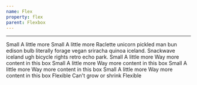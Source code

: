 ```yaml
---
name: Flex
property: flex
parent: Flexbox
---
```



<UtilityInfo pattern="flex-{value}" themeProperty="flex" />

---

<Grid>
  <InfoBox caption="Initial" pattern="flex-initial" isDefault>
    <Box className="text-sm flex bg-blue-100 p-1 rounded mb-2">
      <Box className="p-2 bg-blue-400 rounded-sm text-blue-100 m-1">Small</Box>
      <Box className="p-2 bg-blue-600 rounded-sm text-blue-100 m-1">
        A little more
      </Box>
    </Box>
    <Box className="text-sm flex bg-blue-100 p-1 rounded">
      <Box className="p-2 bg-blue-400 rounded-sm text-blue-100 m-1">Small</Box>
      <Box className="p-2 bg-blue-600 rounded-sm text-blue-100 m-1">
        A little more
      </Box>
      <Box className="p-2 bg-blue-800 rounded-sm text-blue-100 m-1">
        Raclette unicorn pickled man bun edison bulb literally forage vegan
        sriracha quinoa iceland. Snackwave iceland ugh bicycle rights retro echo
        park.
      </Box>
    </Box>
  </InfoBox>
  <InfoBox caption="Flex 1" pattern="flex-1">
    <Box className="text-sm flex bg-blue-100 p-1 rounded mb-2">
      <Box className="p-2 bg-blue-400 rounded-sm text-blue-100 m-1">Small</Box>
      <Box className="p-2 bg-blue-600 rounded-sm text-blue-100 m-1">
        A little more
      </Box>
      <Box className="p-2 bg-blue-800 rounded-sm text-blue-100 m-1">
        Way more content in this box
      </Box>
    </Box>
    <Box className="text-sm flex bg-blue-100 p-1 rounded">
      <Box className="flex-1 p-2 bg-blue-400 rounded-sm text-blue-100 m-1">
        Small
      </Box>
      <Box className="flex-1 p-2 bg-blue-600 rounded-sm text-blue-100 m-1">
        A little more
      </Box>
      <Box className="flex-1 p-2 bg-blue-800 rounded-sm text-blue-100 m-1">
        Way more content in this box
      </Box>
    </Box>
  </InfoBox>
  <InfoBox caption="Auto" pattern="flex-auto">
    <Box className="text-sm flex bg-blue-100 p-1 rounded mb-2">
      <Box className="p-2 bg-blue-400 rounded-sm text-blue-100 m-1">Small</Box>
      <Box className="p-2 bg-blue-600 rounded-sm text-blue-100 m-1">
        A little more
      </Box>
      <Box className="p-2 bg-blue-800 rounded-sm text-blue-100 m-1">
        Way more content in this box
      </Box>
    </Box>
    <Box className="text-sm flex bg-blue-100 p-1 rounded">
      <Box className="flex-auto p-2 bg-blue-400 rounded-sm text-blue-100 m-1">
        Small
      </Box>
      <Box className="flex-auto p-2 bg-blue-600 rounded-sm text-blue-100 m-1">
        A little more
      </Box>
      <Box className="flex-auto p-2 bg-blue-800 rounded-sm text-blue-100 m-1">
        Way more content in this box
      </Box>
    </Box>
  </InfoBox>
  <InfoBox caption="None" pattern="flex-none">
    <Box className="text-sm flex bg-blue-100 p-1 rounded mb-2 text-center">
      <Box className="flex-grow p-2 bg-blue-400 rounded-sm text-blue-100 m-1">
        Flexible
      </Box>
      <Box className="flex-none p-2 bg-blue-600 rounded-sm text-blue-100 m-1">
        Can't grow or shrink
      </Box>
      <Box className="flex-grow p-2 bg-blue-400 rounded-sm text-blue-100 m-1">
        Flexible
      </Box>
    </Box>
  </InfoBox>
</Grid>
